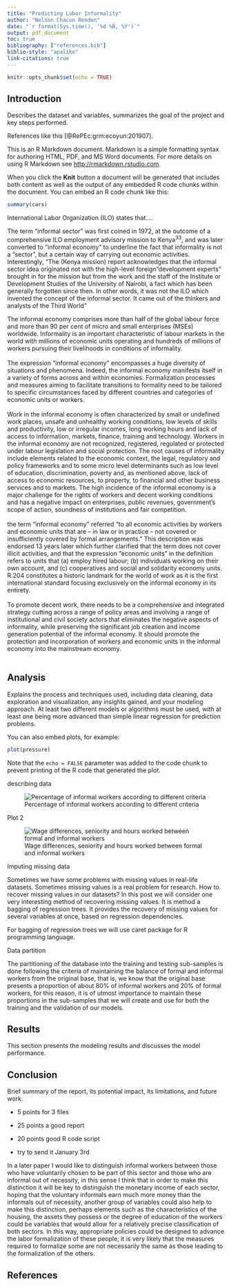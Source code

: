 ```yaml
---
title: "Predicting Labor Informality"
author: "Nelson Chacon Rendon"
date: "`r format(Sys.time(), '%d %B, %Y')`"
output: pdf_document
toc: true
bibliography: ["references.bib"]
biblio-style: "apalike"
link-citations: true
---
```


```r
knitr::opts_chunk$set(echo = TRUE)
```

## Introduction

Describes the dataset and variables, summarizes the goal of the project and key steps performed.

References like this [@RePEc:grm:ecoyun:201907].

This is an R Markdown document. Markdown is a simple formatting syntax for authoring HTML, PDF, and MS Word documents. For more details on using R Markdown see <http://rmarkdown.rstudio.com>.

When you click the **Knit** button a document will be generated that includes both content as well as the output of any embedded R code chunks within the document. You can embed an R code chunk like this:

```r
summary(cars)
```

International Labor Organization (ILO) states that....

The term "informal sector" was first coined in 1972, at the outcome of a comprehensive ILO employment advisory mission to Kenya^33^, and was later converted to "informal economy" to underline the fact that informality is not a "sector", but a certain way of carrying out economic activities. Interestingly, "The (Kenya mission) report acknowledges that the informal sector idea originated not with the high-level foreign "development experts" brought in for the mission but from the work and the staff of the Institute or Development Studies of the University of Nairobi, a fact which has been generally forgotten since then. In other words, it was not the ILO which invented the concept of the informal sector. It came out of the thinkers and analysts of the Third World"

The informal economy comprises more than half of the global labour force and more than 90 per cent of micro and small enterprises (MSEs) worldwide. Informality is an important characteristic of labour markets in the world with millions of economic units operating and hundreds of millions of workers pursuing their livelihoods in conditions of informality.\
\
The expression "informal economy" encompasses a huge diversity of situations and phenomena. Indeed, the informal economy manifests itself in a variety of forms across and within economies. Formalization processes and measures aiming to facilitate transitions to formality need to be tailored to specific circumstances faced by different countries and categories of economic units or workers.\
\
Work in the informal economy is often characterized by small or undefined work places, unsafe and unhealthy working conditions, low levels of skills and productivity, low or irregular incomes, long working hours and lack of access to information, markets, finance, training and technology. Workers in the informal economy are not recognized, registered, regulated or protected under labour legislation and social protection. The root causes of informality include elements related to the economic context, the legal, regulatory and policy frameworks and to some micro level determinants such as low level of education, discrimination, poverty and, as mentioned above, lack of access to economic resources, to property, to financial and other business services and to markets. The high incidence of the informal economy is a major challenge for the rights of workers and decent working conditions and has a negative impact on enterprises, public revenues, government's scope of action, soundness of institutions and fair competition.\
\
the term "informal economy" referred "to all economic activities by workers and economic units that are -- in law or in practice -- not covered or insufficiently covered by formal arrangements." This description was endorsed 13 years later which further clarified that the term does not cover illicit activities, and that the expression "economic units" in the definition refers to units that (a) employ hired labour; (b) individuals working on their own account, and (c) cooperatives and social and solidarity economy units. R.204 constitutes a historic landmark for the world of work as it is the first international standard focusing exclusively on the informal economy in its entirety.\
\
To promote decent work, there needs to be a comprehensive and integrated strategy cutting across a range of policy areas and involving a range of institutional and civil society actors that eliminates the negative aspects of informality, while preserving the significant job creation and income generation potential of the informal economy. It should promote the protection and incorporation of workers and economic units in the informal economy into the mainstream economy.\
\

## Analysis

Explains the process and techniques used, including data cleaning, data exploration and visualization, any insights gained, and your modeling approach. At least two different models or algorithms must be used, with at least one being more advanced than simple linear regression for prediction problems.

You can also embed plots, for example:

```r
plot(pressure)
```

Note that the `echo = FALSE` parameter was added to the code chunk to prevent printing of the R code that generated the plot.

describing data

![Percentage of informal workers according to different criteria](Plots/Rplot1.png "Percentage of informal workers according to different criteria")

Plot 2

![Wage differences, seniority and hours worked between formal and informal workers](Plots/Rplot2.png "Wage differences, seniority and hours worked between formal and informal workers")

Imputing missing data

Sometimes we have some problems with missing values in real-life datasets. Sometimes missing values is a real problem for research. How to recover missing values in our datasets? In this post we will consider one very interesting method of recovering missing values. It is method a bagging of regression trees. It provides the recovery of missing values for several variables at once, based on regression dependencies.

For bagging of regression trees we will use caret package for R programming language.

Data partition

The partitioning of the database into the training and testing sub-samples is done following the criteria of maintaining the balance of formal and informal workers from the original base, that is, we know that the original base presents a proportion of about 80% of informal workers and 20% of formal workers, for this reason, it is of utmost importance to maintain these proportions in the sub-samples that we will create and use for both the training and the validation of our models.

## Results

This section presents the modeling results and discusses the model performance.

## Conclusion

Brief summary of the report, its potential impact, its limitations, and future work.

-   5 points for 3 files

-   25 points a good report

-   20 points good R code script

-   try to send it January 3rd

In a later paper I would like to distinguish informal workers between those who have voluntarily chosen to be part of this sector and those who are informal out of necessity, in this sense I think that in order to make this distinction it will be key to distinguish the monetary income of each sector, hoping that the voluntary informals earn much more money than the informals out of necessity, another group of variables could also help to make this distinction, perhaps elements such as the characteristics of the housing, the assets they possess or the degree of education of the workers could be variables that would allow for a relatively precise classification of both sectors. In this way, appropriate policies could be designed to advance the labor formalization of these people; it is very likely that the measures required to formalize some are not necessarily the same as those leading to the formalization of the others.

## References
